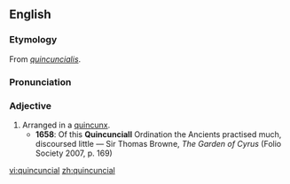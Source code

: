 ==English==

===Etymology===
From {{L.}} ''[[quincuncialis]]''.

===Pronunciation===
{{IPA|/kwɪnˈkʌnʃəl/}}

===Adjective===
{{en-adj}}

# Arranged in a [[quincunx]].
#*'''1658''': Of this '''Quincunciall''' Ordination the Ancients practised much, discoursed little — Sir Thomas Browne, ''The Garden of Cyrus'' (Folio Society 2007, p. 169)

[[vi:quincuncial]]
[[zh:quincuncial]]